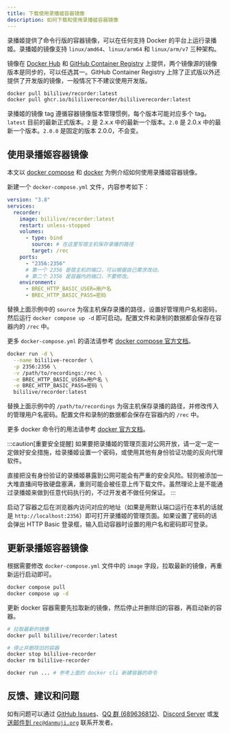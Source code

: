 ```yaml
---
title: 下载使用录播姬容器镜像
description: 如何下载和使用录播姬容器镜像
---
```



录播姬提供了命令行版的容器镜像，可以在任何支持 Docker 的平台上运行录播姬。录播姬的镜像支持 `linux/amd64`、`linux/arm64` 和 `linux/arm/v7` 三种架构。

镜像在 [Docker Hub](https://hub.docker.com/r/bililive/recorder/tags) 和 [GitHub Container Registry](https://github.com/BililiveRecorder/BililiveRecorder/pkgs/container/bililiverecorder) 上提供，两个镜像源的镜像版本是同步的，可以任选其一。GitHub Container Registry 上除了正式版以外还提供了开发版的镜像，一般情况下不建议使用开发版。

```bash
docker pull bililive/recorder:latest
docker pull ghcr.io/bililiverecorder/bililiverecorder:latest
```

录播姬的镜像 tag 遵循容器镜像版本管理惯例，每个版本可能对应多个 tag。`latest` 目前的最新正式版本。`2` 是 2.x.x 中的最新一个版本。`2.0` 是 2.0.x 中的最新一个版本。`2.0.0` 是固定的版本 2.0.0，不会变。

## 使用录播姬容器镜像

本文以 [docker compose](https://docs.docker.com/compose/) 和 [docker](https://docs.docker.com/) 为例介绍如何使用录播姬容器镜像。

<Tabs>
<TabItem label="docker compose">

新建一个 `docker-compose.yml` 文件，内容参考如下：

```yaml title="docker-compose.yml" "用户名" "密码" /2356(?=:)/
version: "3.8"
services:
  recorder:
    image: bililive/recorder:latest
    restart: unless-stopped
    volumes:
      - type: bind
        source: # 在这里写宿主机保存录播的路径
        target: /rec
    ports:
      - "2356:2356"
      # 第一个 2356 是宿主机的端口，可以根据自己需求改动。
      # 第二个 2356 是容器内的端口，不要修改。
    environment:
      - BREC_HTTP_BASIC_USER=用户名
      - BREC_HTTP_BASIC_PASS=密码
```

替换上面示例中的 `source` 为宿主机保存录播的路径，设置好管理用户名和密码，然后运行 `docker compose up -d` 即可启动。配置文件和录制的数据都会保存在容器内的 `/rec` 中。

更多 `docker-compose.yml` 的语法请参考 [docker compose 官方文档](https://docs.docker.com/compose/compose-file/compose-file-v3/)。

</TabItem>
<TabItem label="docker cli">

```bash "bililive-recorder" "/path/to/recordings" "用户名" "密码" /2356(?=:)/
docker run -d \
  --name bililive-recorder \
  -p 2356:2356 \
  -v /path/to/recordings:/rec \
  -e BREC_HTTP_BASIC_USER=用户名 \
  -e BREC_HTTP_BASIC_PASS=密码 \
  bililive/recorder:latest
```

替换上面示例中的 `/path/to/recordings` 为宿主机保存录播的路径，并修改传入的管理用户名密码。配置文件和录制的数据都会保存在容器内的 `/rec` 中。

更多 docker 命令行的用法请参考 [docker 官方文档](https://docs.docker.com/engine/reference/run/)。

</TabItem>
</Tabs>

:::caution[重要安全提醒]
如果要把录播姬的管理页面对公网开放，请一定一定一定做好安全措施，给录播姬设置一个密码，或使用其他有身份验证功能的反向代理软件。

直接把没有身份验证的录播姬暴露到公网可能会有严重的安全风险。轻则被添加一大堆直播间导致硬盘塞满，重则可能会被任意上传下载文件。虽然理论上是不能通过录播姬来做到任意代码执行的，不过开发者不做任何保证。
:::

启动了容器之后在浏览器内访问对应的地址（如果是用默认端口运行在本机的话就是 `http://localhost:2356`）即可打开录播姬的管理页面。如果设置了密码的话会弹出 HTTP Basic 登录框，输入启动容器时设置的用户名和密码即可登录。

## 更新录播姬容器镜像

<Tabs>
<TabItem label="docker compose">

根据需要修改 `docker-compose.yml` 文件中的 `image` 字段，拉取最新的镜像，再重新运行启动即可。

```bash
docker compose pull
docker compose up -d
```

</TabItem>
<TabItem label="docker cli">

更新 docker 容器需要先拉取新的镜像，然后停止并删除旧的容器，再启动新的容器。

```bash "bililive-recorder"
# 拉取最新的镜像
docker pull bililive/recorder:latest

# 停止并删除旧的容器
docker stop bililive-recorder
docker rm bililive-recorder

docker run ... # 参考上面的 docker cli 新建容器的命令
```

</TabItem>
</Tabs>

## 反馈、建议和问题

如有问题可以通过 [GitHub Issues](https://github.com/BililiveRecorder/BililiveRecorder/issues)、[QQ 群 (689636812)](https://jq.qq.com/?_wv=1027&k=5NPC2dt)、[Discord Server](https://discord.gg/YQWtUsbGSw) 或[发送邮件到 `rec@danmuji.org`](mailto:rec@danmuji.org) 联系开发者。
